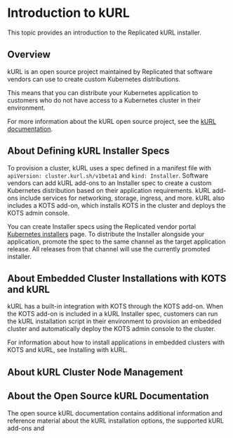 # Introduction to kURL

This topic provides an introduction to the Replicated kURL installer.

## Overview

kURL is an open source project maintained by Replicated that software vendors can use to create custom Kubernetes distributions.

This means that you can distribute your Kubernetes application to customers who do not have access to a Kubernetes cluster in their environment.

For more information about the kURL open source project, see the [kURL documentation](https://kurl.sh).

## About Defining kURL Installer Specs

To provision a cluster, kURL uses a spec defined in a manifest file with `apiVersion: cluster.kurl.sh/v1beta1` and `kind: Installer`. Software vendors can add kURL add-ons to an Installer spec to create a custom Kubernetes distribution based on their application requirements. kURL add-ons include services for networking, storage, ingress, and more. kURL also includes a KOTS add-on, which installs KOTS in the cluster and deploys the KOTS admin console.

You can create Installer specs using the Replicated vendor portal [Kubernetes installers](https://vendor.replicated.com/kurl) page. To distribute the Installer alongside your application, promote the spec to the same channel as the target application release. All releases from that channel will use the currently promoted installer.

## About Embedded Cluster Installations with KOTS and kURL

kURL has a built-in integration with KOTS through the KOTS add-on. When the KOTS add-on is included in a kURL Installer spec, customers can run the kURL installation script in their environment to provision an embedded cluster and automatically deploy the KOTS admin console to the cluster.

For information about how to install applications in embedded clusters with KOTS and kURL, see Installing with kURL.

## About kURL Cluster Node Management

## About the Open Source kURL Documentation

The open source kURL documentation contains additional information and reference material about the kURL installation options, the supported kURL add-ons and 